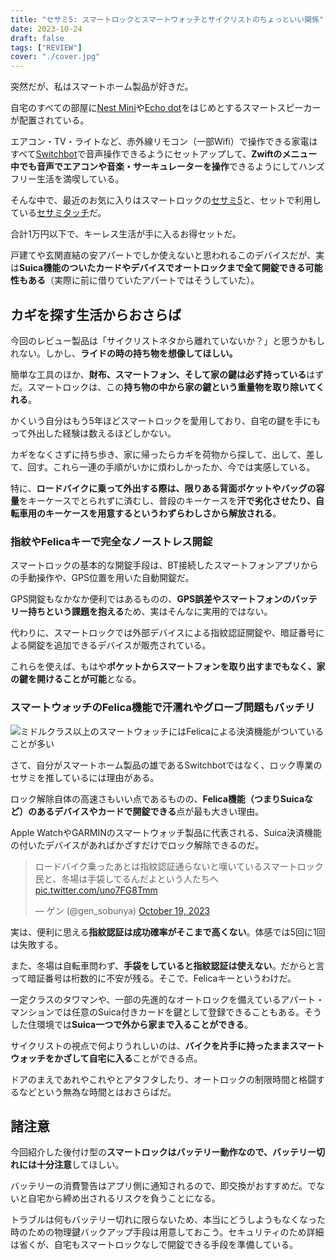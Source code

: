 ```yaml
---
title: "セサミ5: スマートロックとスマートウォッチとサイクリストのちょっといい関係"
date: 2023-10-24
draft: false
tags: ["REVIEW"]
cover: "./cover.jpg"
---
```


突然だが、私はスマートホーム製品が好きだ。

自宅のすべての部屋に[Nest Mini](https://store.google.com/jp/product/google_nest_mini?hl=ja)や[Echo dot](https://amzn.to/3QukbH0)をはじめとするスマートスピーカーが配置されている。

エアコン・TV・ライトなど、赤外線リモコン（一部Wifi）で操作できる家電はすべて[Switchbot](https://amzn.to/3FrsHAb)で音声操作できるようにセットアップして、**Zwiftのメニュー中でも音声でエアコンや音楽・サーキュレーターを操作**できるようにしてハンズフリー生活を満喫している。

そんな中で、最近のお気に入りはスマートロックの[セサミ5](https://amzn.to/472yasG)と、セットで利用している[セサミタッチ](https://amzn.to/3tLPnIQ)だ。

<Amzn asin="B0C22W4Y5H" />

合計1万円以下で、キーレス生活が手に入るお得セットだ。

戸建てや玄関直結の安アパートでしか使えないと思われるこのデバイスだが、実は**Suica機能のついたカードやデバイスでオートロックまで全て開錠できる可能性もある**（実際に前に借りていたアパートではそうしていた）。

## カギを探す生活からおさらば

今回のレビュー製品は「サイクリストネタから離れていないか？」と思うかもしれない。しかし、**ライドの時の持ち物を想像してほしい。**

簡単な工具のほか、**財布、スマートフォン、そして家の鍵は必ず持っている**はずだ。スマートロックは、この**持ち物の中から家の鍵という重量物を取り除いてくれる**。

かくいう自分はもう5年ほどスマートロックを愛用しており、自宅の鍵を手にもって外出した経験は数えるほどしかない。

カギをなくさずに持ち歩き、家に帰ったらカギを荷物から探して、出して、差して、回す。これら一連の手順がいかに煩わしかったか、今では実感している。

特に、**ロードバイクに乗って外出する際は、限りある背面ポケットやバッグの容量**をキーケースでとられずに済むし、普段のキーケースを**汗で劣化させたり、自転車用のキーケースを用意するというわずらわしさから解放される**。

### 指紋やFelicaキーで完全なノーストレス開錠

スマートロックの基本的な開錠手段は、BT接続したスマートフォンアプリからの手動操作や、GPS位置を用いた自動開錠だ。

GPS開錠もなかなか便利ではあるものの、**GPS誤差やスマートフォンのバッテリー持ちという課題を抱える**ため、実はそんなに実用的ではない。

代わりに、スマートロックでは外部デバイスによる指紋認証開錠や、暗証番号による開錠を追加できるデバイスが販売されている。

<LinkCard url="https://www.amazon.co.jp/dp/B0C22S76BC" isAmazonLink />

<Amzn asin="B09YYLQF7Y" />

これらを使えば、もはや**ポケットからスマートフォンを取り出すまでもなく、家の鍵を開けることが可能**となる。

### スマートウォッチのFelica機能で汗濡れやグローブ問題もバッチリ

![ミドルクラス以上のスマートウォッチにはFelicaによる決済機能がついていることが多い](./smart-watcheds.jpg)

さて、自分がスマートホーム製品の雄であるSwitchbotではなく、ロック専業のセサミを推しているには理由がある。

ロック解除自体の高速さもいい点であるものの、**Felica機能（つまりSuicaなど）のあるデバイスやカードで開錠できる**点が最も大きい理由。

Apple WatchやGARMINのスマートウォッチ製品に代表される、Suica決済機能の付いたデバイスがあればかざすだけでロック解除できるのだ。

<blockquote class="twitter-tweet"><p lang="ja" dir="ltr">ロードバイク乗ったあとは指紋認証通らないと嘆いているスマートロック民と、冬場は手袋してるんだよという人たちへ <a href="https://t.co/uno7FG8Tmm">pic.twitter.com/uno7FG8Tmm</a></p>&mdash; ゲン (@gen_sobunya) <a href="https://twitter.com/gen_sobunya/status/1714908868340527186?ref_src=twsrc%5Etfw">October 19, 2023</a></blockquote>

実は、便利に思える**指紋認証は成功確率がそこまで高くない**。体感では5回に1回は失敗する。

また、冬場は自転車問わず、**手袋をしていると指紋認証は使えない**。だからと言って暗証番号は桁数的に不安が残る。そこで、Felicaキーというわけだ。

一定クラスのタワマンや、一部の先進的なオートロックを備えているアパート・マンションでは任意のSuica付きカードを鍵として登録できることもある。そうした住環境では**Suica一つで外から家まで入ることができる**。

サイクリストの視点で何よりうれしいのは、**バイクを片手に持ったままスマートウォッチをかざして自宅に入る**ことができる点。

ドアのまえであれやこれやとアタフタしたり、オートロックの制限時間と格闘するなどという無為な時間とはおさらばだ。

## 諸注意

今回紹介した後付け型の**スマートロックはバッテリー動作なので、バッテリー切れには十分注意**してほしい。

バッテリーの消費警告はアプリ側に通知されるので、即交換がおすすめだ。でないと自宅から締め出されるリスクを負うことになる。

トラブルは何もバッテリー切れに限らないため、本当にどうしようもなくなった時のための物理鍵バックアップ手段は用意しておこう。セキュリティのため詳細は省くが、自宅もスマートロックなしで開錠できる手段を準備している。
